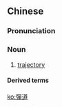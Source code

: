 {{also|弹道}}
==Chinese==
{{zh-forms|s=弹道}}

===Pronunciation===
{{zh-pron
|m=dàndào
|c=daan6-2 dou6
|cat=n
}}

===Noun===
{{zh-noun}}

# [[trajectory]] {{gloss|of a projectile}}

====Derived terms====
{{zh-der|彈道導彈|彈道飛彈|彈道學}}

[[ko:彈道]]